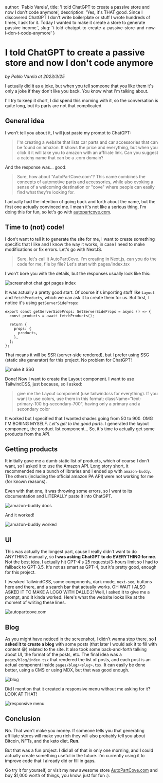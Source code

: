 

  author: 'Pablo Varela',
  title: 'I told ChatGPT to create a passive store and now I don\'t code anymore',
  description: 'Yes, it\'s THAT good. Since I discovered ChatGPT I don\'t write boilerplate or stuff I wrote hundreds of times, I ask for it. Today I wanted to make it create a store to generate passive income.',
  slug: 'i-told-chatgpt-to-create-a-passive-store-and-now-i-don-t-code-anymore'
}

# I told ChatGPT to create a passive store and now I don't code anymore

<i className="text-xs text-neutral-8">by Pablo Varela at 2023/3/25</i>

<FeatureImage src="https://ik.imagekit.io/pablopunk/posts/i-told-chatgpt-to-create-a-passive-store-and-now-i-don-t-code-anymore.png?updatedAt=1698057162161" alt="I told ChatGPT to create a passive store and now I don't code anymore" />

I actually did it as a joke, but when you tell someone that you like them it's only a joke if they don't like you back. You know what I'm talking about.

I'll try to keep it short, I did spend this morning with it, so the conversation is quite long, but its parts are not that complicated.

## General idea

I won't tell you about it, I will just paste my prompt to ChatGPT:

> I'm creating a website that lists car parts and car accessories that can be found on amazon. It shows the price and everything, but when you click it it will take you to amazon with an affiliate link. Can you suggest a catchy name that can be a .com domain?

And the response was... good:

> Sure, how about "AutoPartCove.com"? This name combines the concepts of automotive parts and accessories, while also evoking a sense of a welcoming destination or "cove" where people can easily find what they're looking for.

I actually had the intention of going back and forth about the name, but the first one actually convinced me. I mean it's not like a serious thing, I'm doing this for fun, so let's go with [autopartcove.com](https://autopartcove.com).

## Time to (not) code!

I don't want to tell it to generate the site for me, I want to create something specific that I like and I know the way it works, in case I need to make modifications or fix errors. Let's go with NextJS.

> Sure, let's call it AutoPartCove. I'm creating in Next.js, can you do the code for me, file by file? Let's start with pages/index.tsx

I won't bore you with the details, but the responses usually look like this:

![screenshot chat gpt pages index](https://ik.imagekit.io/pablopunk/posts/SbMbWmX.png)

It was actually a pretty good start. Of course it's importing stuff like `Layout` and `fetchProducts`, which we can ask it to create them for us. But first, I notice it's using `getServerSideProps`:

```tsx
export const getServerSideProps: GetServerSideProps = async () => {
  const products = await fetchProducts();

  return {
    props: {
      products,
    },
  };
};
```

That means it will be SSR (server-side rendered), but I prefer using SSG (static site generator) for this project. No problem for ChatGPT!

![make it SSG](https://ik.imagekit.io/pablopunk/posts/LqqYZ2S.png)

Done! Now I want to create the Layout component. I want to use TailwindCSS, just because, so I asked:

> give me the Layout component (use tailwindcss for everything). If you want to use colors, use them in this format: className="text-primary-100 bg-secondary-700", having only a primary and a secondary color

It worked but I specified that I wanted shades going from 50 to 900. OMG I'M BORING MYSELF. *Let's get to the good parts.* I generated the layout component, the product list component... So, it's time to actually get some products from the API.

## Getting products

It initially gave me a dumb static list of products, which of course I don't want, so I asked it to use the Amazon API. Long story short, it recommended me a bunch of libraries and I ended up with `amazon-buddy`. The others (including the official amazon PA API) were not working for me (for known reasons).

Even with that one, it was throwing some errors, so I went to its documentation and LITERALLY paste it into ChatGPT.

![amazon-buddy docs](https://ik.imagekit.io/pablopunk/posts/5erIfJB.png)

And it worked!

![amazon-buddy worked](https://ik.imagekit.io/pablopunk/posts/vcq4oJc.png)

## UI

This was actually the longest part, cause I really didn't want to do ANYTHING manually, so **I was asking ChatGPT to do EVERYTHING for me**. Not the best idea, I actually hit GPT-4's 25 requests/3-hours limit so I had to fallback to GPT-3.5. It's not as smart as GPT-4, but it's pretty good, enough for this project.

I tweaked TailwindCSS, some components, dark mode, `next-seo`, buttons here and there, and a search bar that actually works. OH WAIT I ALSO ASKED IT TO MAKE A LOGO WITH DALLE·2! Well, I asked it to give me a prompt, and it kinda worked. Here's what the website looks like at the moment of writing these lines.

![autopartcove.com](https://ik.imagekit.io/pablopunk/posts/sDDffeD.png)

## Blog

As you might have noticed in the screenshot, I didn't wanna stop there, so **I asked it to create a blog** with some posts (that later I would ask it to fill with content 😁) related to the site. It also took some back-and-forth talking about UI, the format of the posts, etc. The final idea was a `pages/blog/index.tsx` that rendered the list of posts, and each post is an actual component inside `pages/blog/<slug>.tsx`. It can easily be done better, using a CMS or using MDX, but that was good enough.

![blog](https://ik.imagekit.io/pablopunk/posts/JBrAWR1.png)

Did I mention that it created a responsive menu without me asking for it? LOOK AT THAT!

![responsive menu](https://ik.imagekit.io/pablopunk/posts/Jikhy8o.gif)

## Conclusion

No. That won't make you money. If someone tells you that generating affiliate stores will make you rich they will also probably tell you about Bitcoin, NFTs, and the keto diet. **Run**.

But that was a fun project. I did all of that in only one morning, and I could actually create something useful in the future. I'm currently using it to improve code that I already did or fill in gaps.

Go try it for yourself, or visit my new awesome store [AutoPartCove.com](https://autopartcove.com) and buy $1,000 worth of things, you know, just for fun :).

